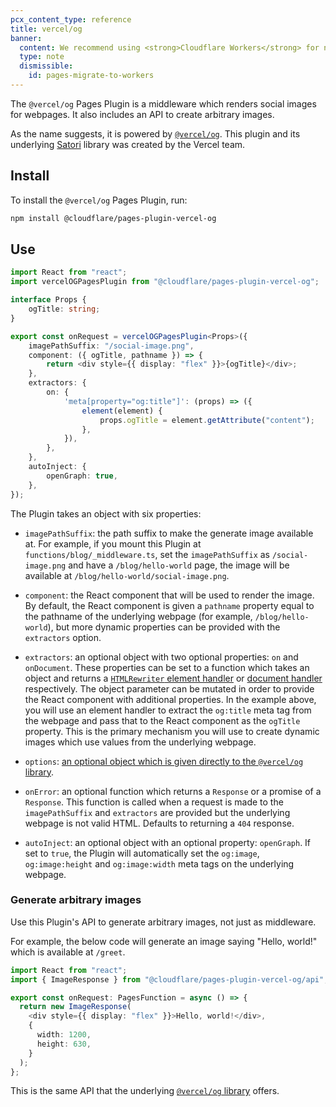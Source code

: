 ```yaml
---
pcx_content_type: reference
title: vercel/og
banner:
  content: We recommend using <strong>Cloudflare Workers</strong> for new projects. For existing Pages projects, see our <a href="/workers/static-assets/migrate-from-pages/">migration guide</a> and <a href="/workers/static-assets/migrate-from-pages/#compatibility-matrix">compatibility matrix</a>.
  type: note
  dismissible:
    id: pages-migrate-to-workers
---
```


The `@vercel/og` Pages Plugin is a middleware which renders social images for webpages. It also includes an API to create arbitrary images.

As the name suggests, it is powered by [`@vercel/og`](https://vercel.com/docs/concepts/functions/edge-functions/og-image-generation). This plugin and its underlying [Satori](https://github.com/vercel/satori) library was created by the Vercel team.

## Install

To install the `@vercel/og` Pages Plugin, run:

```sh
npm install @cloudflare/pages-plugin-vercel-og
```

## Use

```typescript
import React from "react";
import vercelOGPagesPlugin from "@cloudflare/pages-plugin-vercel-og";

interface Props {
	ogTitle: string;
}

export const onRequest = vercelOGPagesPlugin<Props>({
	imagePathSuffix: "/social-image.png",
	component: ({ ogTitle, pathname }) => {
		return <div style={{ display: "flex" }}>{ogTitle}</div>;
	},
	extractors: {
		on: {
			'meta[property="og:title"]': (props) => ({
				element(element) {
					props.ogTitle = element.getAttribute("content");
				},
			}),
		},
	},
	autoInject: {
		openGraph: true,
	},
});
```

The Plugin takes an object with six properties:

- `imagePathSuffix`: the path suffix to make the generate image available at. For example, if you mount this Plugin at `functions/blog/_middleware.ts`, set the `imagePathSuffix` as `/social-image.png` and have a `/blog/hello-world` page, the image will be available at `/blog/hello-world/social-image.png`.

- `component`: the React component that will be used to render the image. By default, the React component is given a `pathname` property equal to the pathname of the underlying webpage (for example, `/blog/hello-world`), but more dynamic properties can be provided with the `extractors` option.

- `extractors`: an optional object with two optional properties: `on` and `onDocument`. These properties can be set to a function which takes an object and returns a [`HTMLRewriter` element handler](/workers/runtime-apis/html-rewriter/#element-handlers) or [document handler](/workers/runtime-apis/html-rewriter/#document-handlers) respectively. The object parameter can be mutated in order to provide the React component with additional properties. In the example above, you will use an element handler to extract the `og:title` meta tag from the webpage and pass that to the React component as the `ogTitle` property. This is the primary mechanism you will use to create dynamic images which use values from the underlying webpage.

- `options`: [an optional object which is given directly to the `@vercel/og` library](https://vercel.com/docs/concepts/functions/edge-functions/og-image-generation/og-image-api).

- `onError`: an optional function which returns a `Response` or a promise of a `Response`. This function is called when a request is made to the `imagePathSuffix` and `extractors` are provided but the underlying webpage is not valid HTML. Defaults to returning a `404` response.

- `autoInject`: an optional object with an optional property: `openGraph`. If set to `true`, the Plugin will automatically set the `og:image`, `og:image:height` and `og:image:width` meta tags on the underlying webpage.

### Generate arbitrary images

Use this Plugin's API to generate arbitrary images, not just as middleware.

For example, the below code will generate an image saying "Hello, world!" which is available at `/greet`.

```typescript
import React from "react";
import { ImageResponse } from "@cloudflare/pages-plugin-vercel-og/api";

export const onRequest: PagesFunction = async () => {
  return new ImageResponse(
    <div style={{ display: "flex" }}>Hello, world!</div>,
    {
      width: 1200,
      height: 630,
    }
  );
};
```

This is the same API that the underlying [`@vercel/og` library](https://vercel.com/docs/concepts/functions/edge-functions/og-image-generation/og-image-api) offers.
